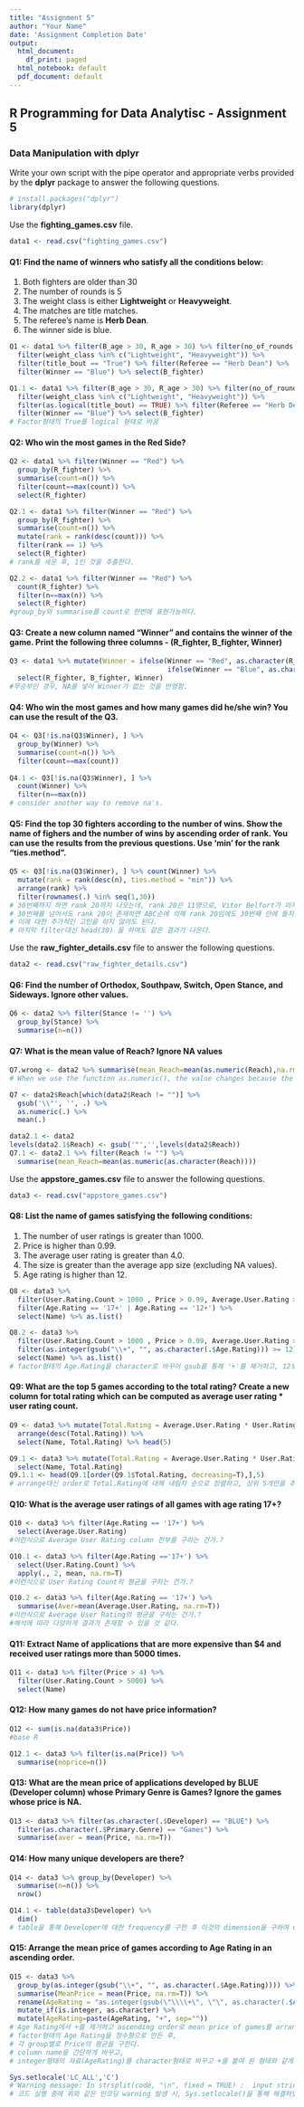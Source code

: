 ```yaml
---
title: "Assignment 5"
author: "Your Name"
date: 'Assignment Completion Date'
output:
  html_document:
    df_print: paged
  html_notebook: default
  pdf_document: default
---
```


## R Programming for Data Analytisc - Assignment 5
### Data Manipulation with dplyr

Write your own script with the pipe operator and appropriate verbs provided by the **dplyr** package to answer the following questions.

```r
# install.packages("dplyr")
library(dplyr)
```


Use the **fighting_games.csv** file.
```r
data1 <- read.csv("fighting_games.csv")
```

#### Q1: Find the name of winners who satisfy all the conditions below:
1. Both fighters are older than 30
2. The number of rounds is 5
3. The weight class is either **Lightweight** or **Heavyweight**.
4. The matches are title matches.
5. The referee's name is **Herb Dean**.
6. The winner side is blue.

```r
Q1 <- data1 %>% filter(B_age > 30, R_age > 30) %>% filter(no_of_rounds == 5) %>%
  filter(weight_class %in% c("Lightweight", "Heavyweight")) %>%
  filter(title_bout == "True") %>% filter(Referee == "Herb Dean") %>%
  filter(Winner == "Blue") %>% select(B_fighter)

Q1.1 <- data1 %>% filter(B_age > 30, R_age > 30) %>% filter(no_of_rounds == 5) %>%
  filter(weight_class %in% c("Lightweight", "Heavyweight")) %>%
  filter(as.logical(title_bout) == TRUE) %>% filter(Referee == "Herb Dean") %>%
  filter(Winner == "Blue") %>% select(B_fighter)
# Factor형태의 True를 logical 형태로 바꿈
```

#### Q2: Who win the most games in the Red Side?

```r
Q2 <- data1 %>% filter(Winner == "Red") %>%
  group_by(R_fighter) %>%
  summarise(count=n()) %>%
  filter(count==max(count)) %>%
  select(R_fighter)

Q2.1 <- data1 %>% filter(Winner == "Red") %>%
  group_by(R_fighter) %>%
  summarise(count=n()) %>%
  mutate(rank = rank(desc(count))) %>%
  filter(rank == 1) %>%
  select(R_fighter)
# rank를 세운 후, 1인 것을 추출한다.

Q2.2 <- data1 %>% filter(Winner == "Red") %>%
  count(R_fighter) %>%
  filter(n==max(n)) %>%
  select(R_fighter)
#group_by와 summarise를 count로 한번에 표현가능하다.
```

#### Q3: Create a new column named "Winner" and contains the winner of the game. Print the following three columns - (R_fighter, B_fighter, Winner)

```r
Q3 <- data1 %>% mutate(Winner = ifelse(Winner == "Red", as.character(R_fighter), 
                                       ifelse(Winner == "Blue", as.character(B_fighter), NA))) %>%
  select(R_fighter, B_fighter, Winner)
#무승부인 경우, NA를 넣어 Winner가 없는 것을 반영함.
```

#### Q4: Who win the most games and how many games did he/she win? You can use the result of the Q3.
```r
Q4 <- Q3[!is.na(Q3$Winner), ] %>%
  group_by(Winner) %>%
  summarise(count=n()) %>%
  filter(count==max(count))
  
Q4.1 <- Q3[!is.na(Q3$Winner), ] %>% 
  count(Winner) %>%
  filter(n==max(n))
# consider another way to remove na's.
```

#### Q5: Find the top 30 fighters according to the number of wins. Show the name of fighers and the number of wins by ascending order of rank. You can use the results from the previous questions. Use 'min' for the rank "ties.method".
```r
Q5 <- Q3[!is.na(Q3$Winner), ] %>% count(Winner) %>% 
  mutate(rank = rank(desc(n), ties.method = "min")) %>%
  arrange(rank) %>%
  filter(rownames(.) %in% seq(1,30))
# 30번째까지 하면 rank 20까지 나오는데, rank 20은 11명으로, Vitor Belfort가 마지막인데 이 사람이 우연히 30번째에 위치한다.
# 30번째를 넘어서도 rank 20이 존재하면 ABC순에 의해 rank 20임에도 30번째 안에 들지 못하는 사람이 있을 수 있는데,
# 이에 대한 추가적인 고민을 하지 않아도 된다.
# 마지막 filter대신 head(30) 을 하여도 같은 결과가 나온다.
```


Use the **raw_fighter_details.csv** file to answer the following questions.
```r
data2 <- read.csv("raw_fighter_details.csv")
```

#### Q6: Find the number of Orthodox, Southpaw, Switch, Open Stance, and Sideways. Ignore other values.
```r
Q6 <- data2 %>% filter(Stance != '') %>% 
  group_by(Stance) %>% 
  summarise(n=n())
```

#### Q7: What is the mean value of Reach? Ignore NA values
```r
Q7.wrong <- data2 %>% summarise(mean_Reach=mean(as.numeric(Reach),na.rm=TRUE))
# When we use the function as.numeric(), the value changes because the data is given in factor.

Q7 <- data2$Reach[which(data2$Reach != "")] %>%
  gsub('\\"', '', .) %>% 
  as.numeric(.) %>%
  mean(.)

data2.1 <- data2
levels(data2.1$Reach) <- gsub('"','',levels(data2$Reach))
Q7.1 <- data2.1 %>% filter(Reach != "") %>% 
  summarise(mean_Reach=mean(as.numeric(as.character(Reach))))
```

Use the **appstore_games.csv** file to answer the following questions.
```r
data3 <- read.csv("appstore_games.csv")
```

#### Q8: List the name of games satisfying the following conditions:
1. The number of user ratings is greater than 1000.
2. Price is higher than 0.99.
3. The average user rating is greater than 4.0.
4. The size is greater than the average app size (excluding NA values).
5. Age rating is higher than 12.

```r
Q8 <- data3 %>% 
  filter(User.Rating.Count > 1000 , Price > 0.99, Average.User.Rating > 4.0 , Size > mean(Size, na.rm=T)) %>%
  filter(Age.Rating == '17+' | Age.Rating == '12+') %>% 
  select(Name) %>% as.list()

Q8.2 <- data3 %>% 
  filter(User.Rating.Count > 1000 , Price > 0.99, Average.User.Rating > 4.0 , Size > mean(Size, na.rm=T)) %>%
  filter(as.integer(gsub("\\+", "", as.character(.$Age.Rating))) >= 12) %>% 
  select(Name) %>% as.list()
# factor형태의 Age.Rating을 character로 바꾸어 gsub를 통해 '+'를 제거하고, 12보다 큰 것을 추출한다.
```

#### Q9: What are the top 5 games according to the total rating? Create a new column for total rating which can be computed as average user rating * user rating count.

```r
Q9 <- data3 %>% mutate(Total.Rating = Average.User.Rating * User.Rating.Count) %>%
  arrange(desc(Total.Rating)) %>% 
  select(Name, Total.Rating) %>% head(5)

Q9.1 <- data3 %>% mutate(Total.Rating = Average.User.Rating * User.Rating.Count) %>%
  select(Name, Total.Rating)
Q9.1.1 <- head(Q9.1[order(Q9.1$Total.Rating, decreasing=T),],5)
# arrange대신 order로 Total.Rating에 대해 내림차 순으로 정렬하고, 상위 5개만을 추출한다.
```

#### Q10: What is the average user ratings of all games with age rating 17+?

```r
Q10 <- data3 %>% filter(Age.Rating == '17+') %>% 
  select(Average.User.Rating)
#이런식으로 Average User Rating column 전부를 구하는 건가.?

Q10.1 <- data3 %>% filter(Age.Rating =='17+') %>% 
  select(User.Rating.Count) %>%
  apply(., 2, mean, na.rm=T)
#이런식으로 User Rating Count의 평균을 구하는 건가.?

Q10.2 <- data3 %>% filter(Age.Rating == '17+') %>%
  summarise(Aver=mean(Average.User.Rating, na.rm=T))
#이런식으로 Average User Rating의 평균을 구하는 건가.?
#해석에 따라 다양하게 결과가 존재할 수 있을 것 같다.
```

#### Q11: Extract **Name** of applications that are more expensive than $4 and received user ratings more than 5000 times.

```r
Q11 <- data3 %>% filter(Price > 4) %>%
  filter(User.Rating.Count > 5000) %>%
  select(Name)
```

#### Q12: How many games do not have price information?

```r
Q12 <- sum(is.na(data3$Price))
#base R

Q12.1 <- data3 %>% filter(is.na(Price)) %>%
  summarise(noprice=n())
```

#### Q13: What are the mean price of applications developed by **BLUE** (Developer column) whose Primary Genre is **Games**? Ignore the games whose price is NA.

```r
Q13 <- data3 %>% filter(as.character(.$Developer) == "BLUE") %>% 
  filter(as.character(.$Primary.Genre) == "Games") %>%
  summarise(aver = mean(Price, na.rm=T))
```

#### Q14: How many unique developers are there?

```r
Q14 <- data3 %>% group_by(Developer) %>% 
  summarise(n=n()) %>% 
  nrow()

Q14.1 <- table(data3$Developer) %>% 
  dim()
# table을 통해 Developer에 대한 frequency를 구한 후 이것의 dimension을 구하여 unique developer 수를 구한다.
```

#### Q15: Arrange the mean price of games according to Age Rating in an ascending order.
```r
Q15 <- data3 %>% 
  group_by(as.integer(gsub("\\+", "", as.character(.$Age.Rating)))) %>%
  summarise(MeanPrice = mean(Price, na.rm=T)) %>%
  rename(AgeRating = "as.integer(gsub(\"\\\\+\", \"\", as.character(.$Age.Rating)))") %>%
  mutate_if(is.integer, as.character) %>%
  mutate(AgeRating=paste(AgeRating, "+", sep=""))
# Age Rating에서 +를 제거하고 ascending order로 mean price of games를 arrange하기 위해
# factor형태의 Age Rating을 정수형으로 만든 후,
# 각 group별로 Price의 평균을 구한다.
# column name을 간단하게 바꾸고, 
# integer형태의 자료(AgeRating)를 character형태로 바꾸고 +를 붙여 원 형태와 같게 한다.

Sys.setlocale('LC_ALL','C')
# Warning message: In strsplit(code, "\n", fixed = TRUE) :  input string 1 is invalid in this locale
# 코드 실행 중에 위와 같은 인코딩 warning 발생 시, Sys.setlocale()을 통해 해결하였다.
```

